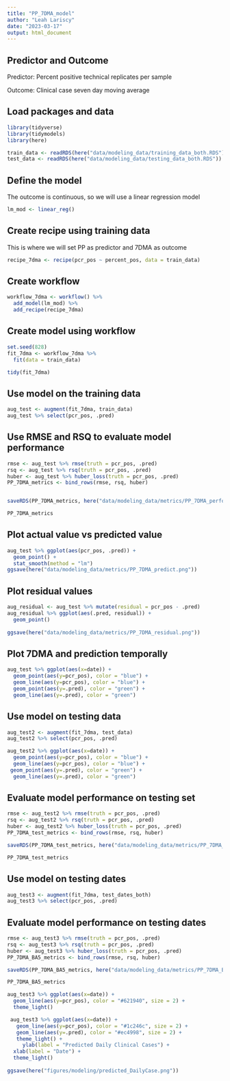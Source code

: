 ```yaml
---
title: "PP_7DMA_model"
author: "Leah Lariscy"
date: "2023-03-17"
output: html_document
---
```


## Predictor and Outcome

Predictor: Percent positive technical replicates per sample

Outcome: Clinical case seven day moving average

## Load packages and data

```r
library(tidyverse)
library(tidymodels)
library(here)
```

```r
train_data <- readRDS(here("data/modeling_data/training_data_both.RDS"))
test_data <- readRDS(here("data/modeling_data/testing_data_both.RDS"))
```

## Define the model

The outcome is continuous, so we will use a linear regression model

```r
lm_mod <- linear_reg()
```

## Create recipe using training data

This is where we will set PP as predictor and 7DMA as outcome

```r
recipe_7dma <- recipe(pcr_pos ~ percent_pos, data = train_data)
```

## Create workflow

```r
workflow_7dma <- workflow() %>% 
  add_model(lm_mod) %>% 
  add_recipe(recipe_7dma)
```

## Create model using workflow

```r
set.seed(828)
fit_7dma <- workflow_7dma %>% 
  fit(data = train_data)

tidy(fit_7dma)
```

## Use model on the training data

```r
aug_test <- augment(fit_7dma, train_data)
aug_test %>% select(pcr_pos, .pred)
```

## Use RMSE and RSQ to evaluate model performance

```r
rmse <- aug_test %>% rmse(truth = pcr_pos, .pred)
rsq <- aug_test %>% rsq(truth = pcr_pos, .pred)
huber <- aug_test %>% huber_loss(truth = pcr_pos, .pred)
PP_7DMA_metrics <- bind_rows(rmse, rsq, huber)


saveRDS(PP_7DMA_metrics, here("data/modeling_data/metrics/PP_7DMA_performance.RDS"))

PP_7DMA_metrics

```

## Plot actual value vs predicted value

```r
aug_test %>% ggplot(aes(pcr_pos, .pred)) +
  geom_point() +
  stat_smooth(method = "lm")
ggsave(here("data/modeling_data/metrics/PP_7DMA_predict.png"))
```

## Plot residual values

```r
aug_residual <- aug_test %>% mutate(residual = pcr_pos - .pred)
aug_residual %>% ggplot(aes(.pred, residual)) +
  geom_point() 
  
ggsave(here("data/modeling_data/metrics/PP_7DMA_residual.png"))
```

## Plot 7DMA and prediction temporally

```r
aug_test %>% ggplot(aes(x=date)) +
  geom_point(aes(y=pcr_pos), color = "blue") +
  geom_line(aes(y=pcr_pos), color = "blue") +
  geom_point(aes(y=.pred), color = "green") +
  geom_line(aes(y=.pred), color = "green")

```

## Use model on testing data

```r
aug_test2 <- augment(fit_7dma, test_data)
aug_test2 %>% select(pcr_pos, .pred)
```

```r
aug_test2 %>% ggplot(aes(x=date)) +
  geom_point(aes(y=pcr_pos), color = "blue") +
  geom_line(aes(y=pcr_pos), color = "blue") +
 geom_point(aes(y=.pred), color = "green") +
  geom_line(aes(y=.pred), color = "green")
```

## Evaluate model performance on testing set

```r
rmse <- aug_test2 %>% rmse(truth = pcr_pos, .pred)
rsq <- aug_test2 %>% rsq(truth = pcr_pos, .pred)
huber <- aug_test2 %>% huber_loss(truth = pcr_pos, .pred)
PP_7DMA_test_metrics <- bind_rows(rmse, rsq, huber)

saveRDS(PP_7DMA_test_metrics, here("data/modeling_data/metrics/PP_7DMA_test_performance.RDS"))

PP_7DMA_test_metrics
```

## Use model on testing dates

```r
aug_test3 <- augment(fit_7dma, test_dates_both)
aug_test3 %>% select(pcr_pos, .pred)
```

## Evaluate model performance on testing dates

```r
rmse <- aug_test3 %>% rmse(truth = pcr_pos, .pred)
rsq <- aug_test3 %>% rsq(truth = pcr_pos, .pred)
huber <- aug_test3 %>% huber_loss(truth = pcr_pos, .pred)
PP_7DMA_BA5_metrics <- bind_rows(rmse, rsq, huber)

saveRDS(PP_7DMA_BA5_metrics, here("data/modeling_data/metrics/PP_7DMA_BA5_performance.RDS"))

PP_7DMA_BA5_metrics
```

```r
aug_test3 %>% ggplot(aes(x=date)) +
  geom_line(aes(y=pcr_pos), color = "#621940", size = 2) +
  theme_light()

```

```r
 aug_test3 %>% ggplot(aes(x=date)) +
   geom_line(aes(y=pcr_pos), color = "#1c246c", size = 2) +
   geom_line(aes(y=.pred), color = "#ec4998", size = 2) +
   theme_light() +
     ylab(label = "Predicted Daily Clinical Cases") +
  xlab(label = "Date") +
  theme_light()
  
ggsave(here("figures/modeling/predicted_DailyCase.png"))
```
